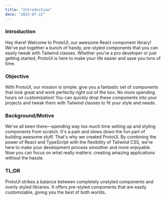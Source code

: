 --- 
title: "Introduction"
date: "2023-07-22"
---

### Introduction

Hey there! Welcome to ProtoUI, our awesome React component library! We've put together a bunch of handy, pre-styled components that you can easily tweak with Tailwind classes. Whether you're a pro developer or just getting started, ProtoUI is here to make your life easier and save you tons of time.

### Objective

With ProtoUI, our mission is simple: give you a fantastic set of components that look great and work perfectly right out of the box. No more spending hours on customization! You can quickly drop these components into your projects and tweak them with Tailwind classes to fit your style and needs.

### Background/Motive

We've all been there—spending way too much time setting up and styling components from scratch. It's a pain and slows down the fun part of building awesome stuff. That's why we created ProtoUI. By combining the power of React and TypeScript with the flexibility of Tailwind CSS, we're here to make your development process smoother and more enjoyable. Now you can focus on what really matters: creating amazing applications without the hassle.

### TL;DR

ProtoUI strikes a balance between completely unstyled components and overly styled libraries. It offers pre-styled components that are easily customizable, giving you the best of both worlds.